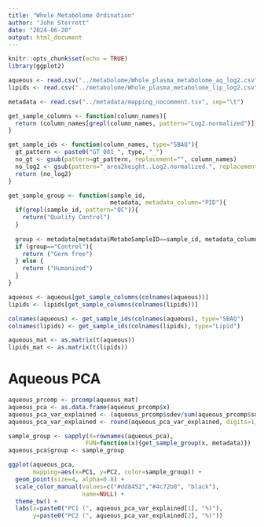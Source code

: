```yaml
---
title: "Whole Metabolome Ordination"
author: "John Sterrett"
date: "2024-06-20"
output: html_document
---
```


```r
knitr::opts_chunk$set(echo = TRUE)
library(ggplot2)
```

```r
aqueous <- read.csv("../metabolome/Whole_plasma_metabolome_aq_log2.csv", skip=4)
lipids <- read.csv("../metabolome/Whole_plasma_metabolome_lip_log2.csv", skip=4)

metadata <- read.csv("../metadata/mapping_nocomment.tsv", sep="\t")
```

```r
get_sample_columns <- function(column_names){
  return (column_names[grepl(column_names, pattern="Log2.normalized")])
}

get_sample_ids <- function(column_names, type="SBAQ"){
  gt_pattern <- paste0("GT_001_", type, "_")
  no_gt <- gsub(pattern=gt_pattern, replacement="", column_names)
  no_log2 <- gsub(pattern="_area2height..Log2.normalized.", replacement="", no_gt)
  return (no_log2)
}

get_sample_group <- function(sample_id, 
                             metadata, metadata_column="PID"){
  if(grepl(sample_id, pattern="QC")){
    return("Quality Control")
  }
  
  group <- metadata[metadata$MetaboSampleID==sample_id, metadata_column]
  if (group=="Control"){
    return ("Germ free")
  } else {
    return ("Humanized")
  }
}

```

```r
aqueous <- aqueous[get_sample_columns(colnames(aqueous))]
lipids <- lipids[get_sample_columns(colnames(lipids))]

colnames(aqueous) <- get_sample_ids(colnames(aqueous), type="SBAQ")
colnames(lipids) <- get_sample_ids(colnames(lipids), type="Lipid")

aqueous_mat <- as.matrix(t(aqueous))
lipids_mat <- as.matrix(t(lipids))
```

# Aqueous PCA
```r
aqueous_prcomp <- prcomp(aqueous_mat)
aqueous_pca <- as.data.frame(aqueous_prcomp$x)
aqueous_pca_var_explained <- (aqueous_prcomp$sdev/sum(aqueous_prcomp$sdev))*100
aqueous_pca_var_explained <- round(aqueous_pca_var_explained, digits=1)

sample_group <- sapply(X=rownames(aqueous_pca), 
                      FUN=function(x){get_sample_group(x, metadata)})
aqueous_pca$group <- sample_group

ggplot(aqueous_pca, 
       mapping=aes(x=PC1, y=PC2, color=sample_group)) +
  geom_point(size=4, alpha=0.8) +
  scale_color_manual(values=c("#dd8452","#4c72b0", "black"),
                     name=NULL) +
  theme_bw() +
  labs(x=paste0("PC1 (", aqueous_pca_var_explained[1], "%)"),
       y=paste0("PC2 (", aqueous_pca_var_explained[2], "%)"))

```
